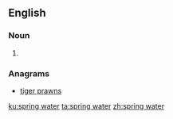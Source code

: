 ==English==

===Noun===
{{en-noun}}

# {{alternative form of|springwater}}

===Anagrams===
* [[tiger prawns#English|tiger prawns]]

[[ku:spring water]]
[[ta:spring water]]
[[zh:spring water]]